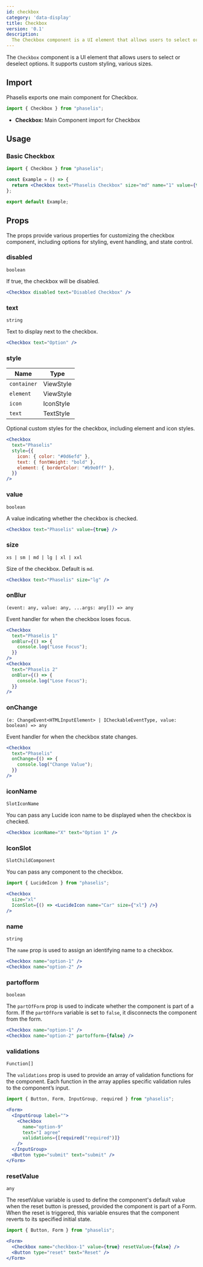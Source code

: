 ```yaml
---
id: checkbox
category: 'data-display'
title: Checkbox
version: '0.1'
description:
  The Checkbox component is a UI element that allows users to select or deselect options.
---
```


The `Checkbox` component is a UI element that allows users to select or deselect options. It supports custom styling, various sizes.

## Import

Phaselis exports one main component for Checkbox.

```js
import { Checkbox } from "phaselis";
```

- **Checkbox:** Main Component import for Checkbox

## Usage

### Basic Checkbox

```jsx
import { Checkbox } from "phaselis";

const Example = () => {
  return <Checkbox text="Phaselis Checkbox" size="md" name="1" value={true} />;
};

export default Example;
```

## Props

The props provide various properties for customizing the checkbox component, including options for styling, event handling, and state control.

### disabled
`boolean`

If true, the checkbox will be disabled.

```jsx
<Checkbox disabled text="Disabled Checkbox" />
```

### text
`string`

Text to display next to the checkbox.

```jsx
<Checkbox text="Option" />
```

### style
| Name | Type |
| ---- | ---- |
| `container` | ViewStyle |
| `element` | ViewStyle |
| `icon` | IconStyle |
| `text` | TextStyle |

Optional custom styles for the checkbox, including element and icon styles.

```jsx  
<Checkbox
  text="Phaselis"
  style={{
    icon: { color: "#0d6efd" },
    text: { fontWeight: "bold" },
    element: { borderColor: "#b9e0ff" },
  }}
/>
```

### value
`boolean`

A value indicating whether the checkbox is checked.

```jsx  
<Checkbox text="Phaselis" value={true} />
```

### size
`xs | sm | md | lg | xl | xxl`

Size of the checkbox. Default is `md`.

```jsx  
<Checkbox text="Phaselis" size="lg" />
```

### onBlur
`(event: any, value: any, ...args: any[]) => any`

Event handler for when the checkbox loses focus.

```jsx  
<Checkbox
  text="Phaselis 1"
  onBlur={() => {
    console.log("Lose Focus");
  }}
/>
<Checkbox
  text="Phaselis 2"
  onBlur={() => {
    console.log("Lose Focus");
  }}
/>
```

### onChange
`(e: ChangeEvent<HTMLInputElement> | ICheckableEventType, value: boolean) => any`

Event handler for when the checkbox state changes.

```jsx  
<Checkbox
  text="Phaselis"
  onChange={() => {
    console.log("Change Value");
  }}
/>
```

### iconName
`SlotIconName`

You can pass any Lucide icon name to be displayed when the checkbox is checked.

```jsx  
<Checkbox iconName="X" text="Option 1" />
```

### IconSlot
`SlotChildComponent`

You can pass any component to the checkbox.

```jsx
import { LucideIcon } from "phaselis";
```
```jsx
<Checkbox
  size="xl"
  IconSlot={() => <LucideIcon name="Car" size={"xl"} />}
/>
```
### name
`string`

The `name` prop is used to assign an identifying name to a checkbox.

```jsx
<Checkbox name="option-1" />
<Checkbox name="option-2" />
```

### partofform
`boolean`

The `partOfForm` prop is used to indicate whether the component is part of a form. If the `partOfForm` variable is set to `false`, it disconnects the component from the form.

```jsx
<Checkbox name="option-1" />
<Checkbox name="option-2" partofform={false} />
```

### validations
`Function[]`

The `validations` prop is used to provide an array of validation functions for the component. Each function in the array applies specific validation rules to the component’s input.

```jsx
import { Button, Form, InputGroup, required } from "phaselis";
```
```jsx
<Form>
  <InputGroup label="">
    <Checkbox
      name="option-9"
      text="I agree"
      validations={[required("required")]}
    />
  </InputGroup>
  <Button type="submit" text="submit" />
</Form>
```

### resetValue
`any`

The resetValue variable is used to define the component's default value when the reset button is pressed, provided the component is part of a Form. When the reset is triggered, this variable ensures that the component reverts to its specified initial state.

```jsx
import { Button, Form } from "phaselis";
```
```jsx
<Form>
  <Checkbox name="checkbox-1" value={true} resetValue={false} />
  <Button type="reset" text="Reset" />
</Form>
```

